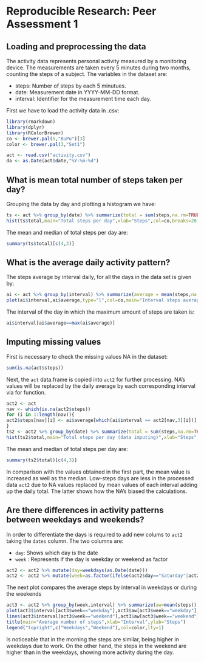 # Reproducible Research: Peer Assessment 1

## Loading and preprocessing the data

The activity data represents personal activity measured by a monitoring device. The measurements are taken every 5 minutes during two months, counting the steps of a subject. The variables in the dataset are:

* steps: Number of steps by each 5 minutues.
* date: Measurement date in YYYY-MM-DD format.
* interval: Identifier for the measurement time each day.

First we have to load the activity data in .csv:

```r
library(rmarkdown)
library(dplyr)
library(RColorBrewer)
co <- brewer.pal(5,"BuPu")[3]
color <- brewer.pal(3,"Set1")
```

```r
act <- read.csv("activity.csv")
da <- as.Date(act$date,"%Y-%m-%d")
```

## What is mean total number of steps taken per day?

Grouping the data by day and plotting a histogram we have:

```r
ts <- act %>% group_by(date) %>% summarize(total = sum(steps,na.rm=TRUE))
hist(ts$total,main="Total steps per day",xlab="Steps",col=co,breaks=20,xlim=c(0,25000),ylim=c(0,10))
```
The mean and median of total steps per day are:

```r
summary(ts$total)[c(4,3)]
```
## What is the average daily activity pattern?

The steps average by interval daily, for all the days in the data set is given by:

```r
ai <- act %>% group_by(interval) %>% summarize(average = mean(steps,na.rm=TRUE))
plot(ai$interval,ai$average,type="l",col=co,main="Interval steps average",xlab="Interval",ylab="Steps",xlim=c(0,2355))
```
The interval of the day in which the maximum amount of steps are taken is:

```r
ai$interval[ai$average==max(ai$average)]
```
## Imputing missing values

First is necessary to check the missing values NA in the dataset:

```r
sum(is.na(act$steps))
```
Next, the ```act``` data.frame is copied into ```act2``` for further processing. NA's values will be replaced by the daily average by each corresponding interval via for function. 

```r
act2 <- act
nav <- which(is.na(act2$steps))
for (i in 1:length(nav)){
act2$steps[nav][i] <- ai$average[which(ai$interval == act2[nav,3][i])]
}
ts2 <- act2 %>% group_by(date) %>% summarize(total = sum(steps,na.rm=TRUE))
hist(ts2$total,main="Total steps per day (data imputing)",xlab="Steps",col=co,breaks=20,xlim=c(0,25000),ylim=c(0,20))
```
The mean and median of total steps per day are:

```r
summary(ts2$total)[c(4,3)]
```
In comparison with the values obtained in the first part, the mean value is increased as well as the median. Low-steps days are less in the processed data ```act2``` due to NA values replaced by mean values of each interval adding up the daily total. The latter shows how the NA's biased the calculations.   


## Are there differences in activity patterns between weekdays and weekends?

In order to differentiate the days is required to add new colums to ```act2``` taking the ```dates``` column. The two columns are: 

* ```day```: Shows which day is the date
* ```week``` : Represents if the day is weekday or weekend as factor

```r
act2 <- act2 %>% mutate(day=weekdays(as.Date(date)))
act2 <- act2 %>% mutate(week=as.factor(ifelse(act2$day=="Saturday"|act2$day=="Sunday","weekend","weekday")))
```
The next plot compares the average steps by interval in weekdays or during the weekends

```r
act3 <- act2 %>% group_by(week,interval) %>% summarize(aw=mean(steps))
plot(act3$interval[act3$week=="weekday"],act3$aw[act3$week=="weekday"],type="l",col=color[1],xlab="",ylab="")
lines(act3$interval[act3$week=="weekend"],act3$aw[act3$week=="weekend"],col=color[2],xlab="",ylab="")
title(main="Average number of steps",xlab="Interval",ylab="Steps")
legend("topright",c("Weekdays","Weekend"),col=color,lty=1)
```
Is noticeable that in the morning the steps are similar, being higher in weekdays due to work. 
On the other hand, the steps in the weekend are higher than in the weekdays, showing more activity during the day.


